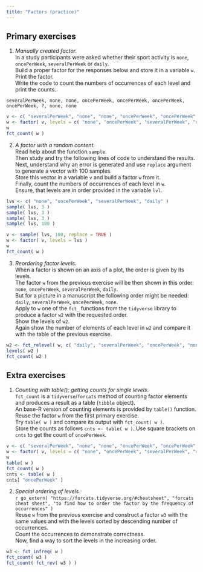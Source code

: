 ```yaml
---
title: "Factors (practice)"
---
```


## Primary exercises

1. *Manually created factor.*  
In a study participants were asked whether their sport activity is `none`, `oncePerWeek`, `severalPerWeek` or `daily`.  
Build a proper factor for the responses below and store it in a variable `w`.  
Print the factor.  
Write the code to count the numbers of occurrences of each level and print the counts.
```
severalPerWeek, none, none, oncePerWeek, oncePerWeek, oncePerWeek, oncePerWeek, ?, none, none
```

```r
v <- c( "severalPerWeek", "none", "none", "oncePerWeek", "oncePerWeek", "oncePerWeek", "oncePerWeek", NA, "none", "none" )
w <- factor( v, levels = c( "none", "oncePerWeek", "severalPerWeek", "daily" ) )
w
fct_count( w )
```

2. *A factor with a random content.*  
Read help about the function `sample`.  
Then study and try the following lines of code to understand the results.  
Next, understand why an error is generated and use `replace` argument to generate a vector with 100 samples.  
Store this vector in a variable `v` and build a factor `w` from it.  
Finally, count the numbers of occurrences of each level in `w`.  
Ensure, that levels are in order provided in the variable `lvl`.

```r
lvs <- c( "none", "oncePerWeek", "severalPerWeek", "daily" )
sample( lvs, 3 )
sample( lvs, 3 )
sample( lvs, 3 )
sample( lvs, 100 )
```

```r
v <- sample( lvs, 100, replace = TRUE )
w <- factor( v, levels = lvs )
w
fct_count( w )
```

3. *Reordering factor levels.*  
When a factor is shown on an axis of a plot, the order is given by its levels.  
The factor `w` from the previous exercise will be then shown in this order: `none`, `oncePerWeek`, `severalPerWeek`, `daily`.  
But for a picture in a manuscript the following order might be needed: `daily`, `severalPerWeek`, `oncePerWeek`, `none`.  
Apply to `w` one of the `fct_` functions from the `tidyverse` library to produce a factor `w2` with the requested order.  
Show the levels of `w2`.  
Again show the number of elements of each level in `w2` and compare it with the table of the previous exercise.

```r
w2 <- fct_relevel( w, c( "daily", "severalPerWeek", "oncePerWeek", "none" ) )
levels( w2 )
fct_count( w2 )
```

## Extra exercises

1. *Counting with table(); getting counts for single levels*.  
`fct_count` is a `tidyverse`/`forcats` method of counting factor elements and produces a result as a table (`tibble` object).  
An base-R version of counting elements is provided by `table()` function.  
Reuse the factor `w` from the first primary exercise.  
Try `table( w )` and compare its output with `fct_count( w )`.  
Store the counts as follows `cnts <- table( w )`. Use square brackets on `cnts` to get the count of `oncePerWeek`.
```r
v <- c( "severalPerWeek", "none", "none", "oncePerWeek", "oncePerWeek", "oncePerWeek", "oncePerWeek", NA, "none", "none" )
w <- factor( v, levels = c( "none", "oncePerWeek", "severalPerWeek", "daily" ) )
w
table( w )
fct_count( w )
cnts <- table( w )
cnts[ "oncePerWeek" ]
```

2. *Special ordering of levels.*  
`r go_extern( "https://forcats.tidyverse.org/#cheatsheet", "forcats cheat sheet", "to find how to order the factor by the frequency of occurrences" )`  
Reuse `w` from the previous exercise and construct a factor `w3` with the same values and with the levels sorted by descending number of occurrences.  
Count the occurrences to demonstrate correctness.  
Now, find a way to sort the levels in the increasing order.

```r
w3 <- fct_infreq( w )
fct_count( w3 )
fct_count( fct_rev( w3 ) )
```


